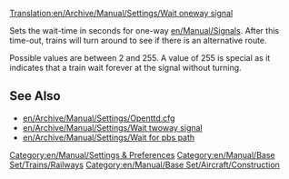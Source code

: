 [[Translation:en/Archive/Manual/Settings/Wait oneway signal]]


Sets the wait-time in seconds for one-way [[en/Manual/Signals]]. After this time-out, trains will turn around to see if there is an alternative route. 

Possible values are between 2 and 255. A value of 255 is special as it indicates that a train wait forever at the signal without turning.

== See Also ==

* [[en/Archive/Manual/Settings/Openttd.cfg]]
* [[en/Archive/Manual/Settings/Wait twoway signal]]
* [[en/Archive/Manual/Settings/Wait for pbs path]]

[[Category:en/Manual/Settings & Preferences]]
[[Category:en/Manual/Base Set/Trains/Railways]]
[[Category:en/Manual/Base Set/Aircraft/Construction]]
{{en/Stub}}